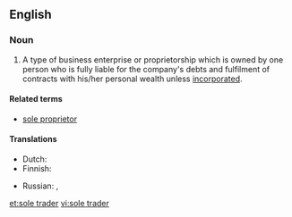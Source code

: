 ==English==
{{wikipedia}}

===Noun===
{{en-noun|sg=[[sole]] [[trader]]}}

#A type of business enterprise or proprietorship which is owned by one person who is fully liable for the company's debts and fulfilment of contracts with his/her personal wealth unless [[incorporated]].

====Related terms====
* [[sole proprietor]]

====Translations====
{{trans-top|a type of business enterprise}}
* Dutch: {{t-|nl|eenmanszaak|f}}
* Finnish: {{t+|fi|toiminimi}}
{{trans-mid}}
* Russian: {{t|ru|индивидуальный предприниматель|m|tr=individuál'nyj predprinimátel’|sc=Cyrl}}, {{t|ru|ИП|m|tr=i-pé|sc=Cyrl}}
{{trans-bottom}}

[[et:sole trader]]
[[vi:sole trader]]